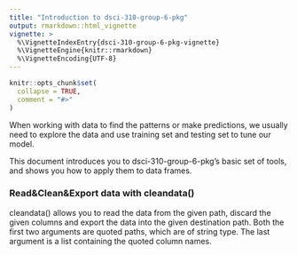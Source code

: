 ```yaml
---
title: "Introduction to dsci-310-group-6-pkg"
output: rmarkdown::html_vignette
vignette: >
  %\VignetteIndexEntry{dsci-310-group-6-pkg-vignette}
  %\VignetteEngine{knitr::rmarkdown}
  %\VignetteEncoding{UTF-8}
---
```


```r
knitr::opts_chunk$set(
  collapse = TRUE,
  comment = "#>"
)
```


When working with data to find the patterns or make predictions, we usually need to explore the data and use training set and testing set to tune our model.

This document introduces you to dsci-310-group-6-pkg’s basic set of tools, and shows you how to apply them to data frames.

### Read&Clean&Export data with cleandata()
cleandata() allows you to read the data from the given path, discard the given columns and export the data into the given destination path. Both the first two arguments are quoted paths, which are of string type. The last argument is a list containing the quoted column names.
